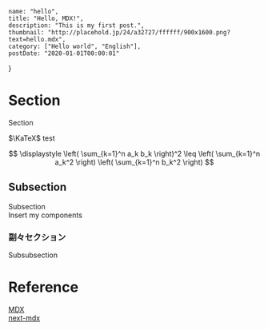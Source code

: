 
    name: "hello",
    title: "Hello, MDX!",
    description: "This is my first post.",
    thumbnail: "http://placehold.jp/24/a32727/ffffff/900x1600.png?text=hello.mdx",
    category: ["Hello world", "English"],
    postDate: "2020-01-01T00:00:01"
}

<Container maxWidth="md">

# Section

Section

$\KaTeX$ test  

$$
\displaystyle \left( \sum_{k=1}^n a_k b_k \right)^2 \leq \left( \sum_{k=1}^n a_k^2 \right) \left( \sum_{k=1}^n b_k^2 \right)
$$

## Subsection

Subsection  
Insert my components

### 副々セクション

Subsubsection

# Reference

[MDX](https://mdxjs.com/)  
[next-mdx](https://github.com/zeit/next.js/tree/canary/packages/next-mdx)

</Container>